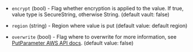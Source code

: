<!-- Code generated from the comments of the Config struct in post-processor/ssm/postprocessor.go; DO NOT EDIT MANUALLY -->

- `encrypt` (bool) - Flag whether encryption is applied to the value.
  If true, value type is SecureString, otherwise String.
  (default vault: false)

- `region` (string) - Region where value is put
  (default value: default region)

- `overwrite` (bool) - Flag where to overwrite
  for more information, see [PutParameter AWS API docs](https://docs.aws.amazon.com/systems-manager/latest/APIReference/API_PutParameter.html#systemsmanager-PutParameter-request-Overwrite).
  (default value: false)

<!-- End of code generated from the comments of the Config struct in post-processor/ssm/postprocessor.go; -->
